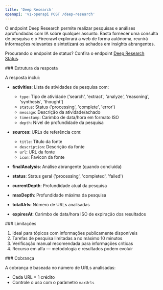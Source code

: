 ```yaml
---
title: 'Deep Research'
openapi: 'v1-openapi POST /deep-research'
---
```


O endpoint Deep Research permite realizar pesquisas e análises aprofundadas com IA sobre qualquer assunto. Basta fornecer uma consulta de pesquisa e o Firecrawl explorará a web de forma autônoma, reunirá informações relevantes e sintetizará os achados em insights abrangentes.

Procurando o endpoint de status? Confira o endpoint [Deep Research Status](/pt-BR/api-reference/endpoint/deep-research-get).

<div id="response-structure">
  ### Estrutura da resposta
</div>

A resposta inclui:

* **activities**: Lista de atividades de pesquisa com:
  * `type`: Tipo de atividade (&#39;search&#39;, &#39;extract&#39;, &#39;analyze&#39;, &#39;reasoning&#39;, &#39;synthesis&#39;, &#39;thought&#39;)
  * `status`: Status (&#39;processing&#39;, &#39;complete&#39;, &#39;error&#39;)
  * `message`: Descrição da atividade/achado
  * `timestamp`: Carimbo de data/hora em formato ISO
  * `depth`: Nível de profundidade da pesquisa

* **sources**: URLs de referência com:
  * `title`: Título da fonte
  * `description`: Descrição da fonte
  * `url`: URL da fonte
  * `icon`: Favicon da fonte

* **finalAnalysis**: Análise abrangente (quando concluída)

* **status**: Status geral (&#39;processing&#39;, &#39;completed&#39;, &#39;failed&#39;)

* **currentDepth**: Profundidade atual da pesquisa

* **maxDepth**: Profundidade máxima da pesquisa

* **totalUrls**: Número de URLs analisadas

* **expiresAt**: Carimbo de data/hora ISO de expiração dos resultados

<div id="limitations">
  ### Limitações
</div>

1. Ideal para tópicos com informações publicamente disponíveis
2. Tarefas de pesquisa limitadas a no máximo 10 minutos
3. Verificação manual recomendada para informações críticas
4. Recurso em alfa — metodologia e resultados podem evoluir

<div id="billing">
  ### Cobrança
</div>

A cobrança é baseada no número de URLs analisadas:

* Cada URL = 1 crédito
* Controle o uso com o parâmetro `maxUrls`